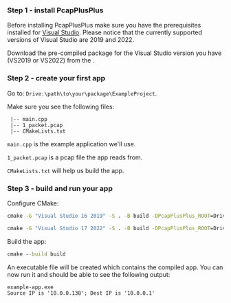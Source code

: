 
### Step 1 - install PcapPlusPlus

Before installing PcapPlusPlus make sure you have the prerequisites installed for [Visual Studio](./install/vs#prerequisites). Please notice that the currently supported versions of Visual Studio are 2019 and 2022.

Download the pre-compiled package for the Visual Studio version you have (VS2019 or VS2022) from the <ReleaseLink/>.

### Step 2 - create your first app

Go to: `Drive:\path\to\your\package\ExampleProject`.

Make sure you see the following files:

```shell
 |-- main.cpp
 |-- 1_packet.pcap
 |-- CMakeLists.txt
```

`main.cpp` is the example application we'll use.

`1_packet.pcap` is a pcap file the app reads from.

`CMakeLists.txt` will help us build the app.

### Step 3 - build and run your app

Configure CMake:


<Tabs>
<TabItem value="vs2019" label="VS2019" default>

```cmd
cmake -G "Visual Studio 16 2019" -S . -B build -DPcapPlusPlus_ROOT=Drive:\path\to\your\package -DPCAP_ROOT=Drive:\path\to\npcap-sdk -DPacket_ROOT=Drive:\path\to\npcap-sdk
```

</TabItem>
<TabItem value="vs2022" label="VS2022">

```cmd
cmake -G "Visual Studio 17 2022" -S . -B build -DPcapPlusPlus_ROOT=Drive:\path\to\your\package -DPCAP_ROOT=Drive:\path\to\npcap-sdk -DPacket_ROOT=Drive:\path\to\npcap-sdk
```

</TabItem>
</Tabs>

Build the app:

```cmd
cmake --build build
```

An executable file will be created which contains the compiled app. You can now run it and should be able to see the following output:

```cmd
example-app.exe
Source IP is '10.0.0.138'; Dest IP is '10.0.0.1'
```
